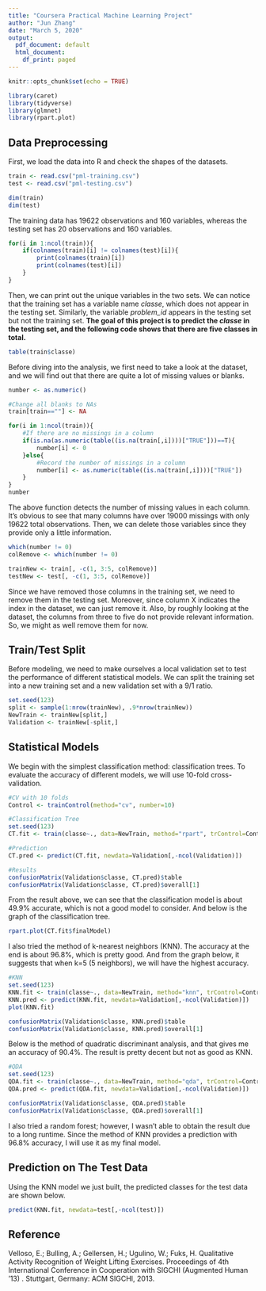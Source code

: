 ```yaml
---
title: "Coursera Practical Machine Learning Project"
author: "Jun Zhang"
date: "March 5, 2020"
output:
  pdf_document: default
  html_document:
    df_print: paged
---
```


```r
knitr::opts_chunk$set(echo = TRUE)
```


```r
library(caret)
library(tidyverse)
library(glmnet)
library(rpart.plot)
```


## Data Preprocessing

First, we load the data into R and check the shapes of the datasets. 
```r
train <- read.csv("pml-training.csv")
test <- read.csv("pml-testing.csv")

dim(train)
dim(test)
```
The training data has 19622 observations and 160 variables, whereas the testing set has 20 observations and 160 variables.

```r
for(i in 1:ncol(train)){
    if(colnames(train)[i] != colnames(test)[i]){
        print(colnames(train)[i])
        print(colnames(test)[i])
    }
}
```
Then, we can print out the unique variables in the two sets. We can notice that the training set has a variable name *classe*, which does not appear in the testing set. Similarly, the variable *problem_id* appears in the testing set but not the training set. **The goal of this project is to predict the *classe* in the testing set, and the following code shows that there are five classes in total.**

```r
table(train$classe)
```


Before diving into the analysis, we first need to take a look at the dataset, and we will find out that there are quite a lot of missing values or blanks.

```r
number <- as.numeric()

#Change all blanks to NAs
train[train==""] <- NA

for(i in 1:ncol(train)){
    #If there are no missings in a column
    if(is.na(as.numeric(table((is.na(train[,i])))["TRUE"]))==T){
        number[i] <- 0
    }else{
        #Record the number of missings in a column
        number[i] <- as.numeric(table((is.na(train[,i])))["TRUE"])
    }
}
number
```
The above function detects the number of missing values in each column. It's obvious to see that many columns have over 19000 missings with only 19622 total observations. Then, we can delete those variables since they provide only a little information.

```r
which(number != 0)
colRemove <- which(number != 0)
```

```r
trainNew <- train[, -c(1, 3:5, colRemove)]
testNew <- test[, -c(1, 3:5, colRemove)]
```
Since we have removed those columns in the training set, we need to remove them in the testing set. Moreover, since column X indicates the index in the dataset, we can just remove it. Also, by roughly looking at the dataset, the columns from three to five do not provide relevant information. So, we might as well remove them for now. 



## Train/Test Split

Before modeling, we need to make ourselves a local validation set to test the performance of different statistical models. We can split the training set into a new training set and a new validation set with a 9/1 ratio.

```r
set.seed(123)
split <- sample(1:nrow(trainNew), .9*nrow(trainNew))
NewTrain <- trainNew[split,]
Validation <- trainNew[-split,]
```



## Statistical Models

We begin with the simplest classification method: classification trees. To evaluate the accuracy of different models, we will use 10-fold cross-validation.
```r
#CV with 10 folds
Control <- trainControl(method="cv", number=10)

#Classification Tree
set.seed(123)
CT.fit <- train(classe~., data=NewTrain, method="rpart", trControl=Control)

#Prediction
CT.pred <- predict(CT.fit, newdata=Validation[,-ncol(Validation)])

#Results
confusionMatrix(Validation$classe, CT.pred)$table
confusionMatrix(Validation$classe, CT.pred)$overall[1]
```

From the result above, we can see that the classification model is about 49.9% accurate, which is not a good model to consider. And below is the graph of the classification tree.

```r
rpart.plot(CT.fit$finalModel)
```

I also tried the method of k-nearest neighbors (KNN). The accuracy at the end is about 96.8%, which is pretty good. And from the graph below, it suggests that when k=5 (5 neighbors), we will have the highest accuracy.

```r
#KNN
set.seed(123)
KNN.fit <- train(classe~., data=NewTrain, method="knn", trControl=Control, preProcess=c("center","scale"))
KNN.pred <- predict(KNN.fit, newdata=Validation[,-ncol(Validation)])
plot(KNN.fit)
```

```r
confusionMatrix(Validation$classe, KNN.pred)$table
confusionMatrix(Validation$classe, KNN.pred)$overall[1]
```

Below is the method of quadratic discriminant analysis, and that gives me an accuracy of 90.4%. The result is pretty decent but not as good as KNN.

```r
#QDA
set.seed(123)
QDA.fit <- train(classe~., data=NewTrain, method="qda", trControl=Control, verbose=FALSE)
QDA.pred <- predict(QDA.fit, newdata=Validation[,-ncol(Validation)])

confusionMatrix(Validation$classe, QDA.pred)$table
confusionMatrix(Validation$classe, QDA.pred)$overall[1]
```


I also tried a random forest; however, I wasn't able to obtain the result due to a long runtime. Since the method of KNN provides a prediction with 96.8% accuracy, I will use it as my final model.


## Prediction on The Test Data

Using the KNN model we just built, the predicted classes for the test data are shown below. 
```r
predict(KNN.fit, newdata=test[,-ncol(test)])
```


## Reference

Velloso, E.; Bulling, A.; Gellersen, H.; Ugulino, W.; Fuks, H. Qualitative Activity Recognition of Weight Lifting Exercises. Proceedings of 4th International Conference in Cooperation with SIGCHI (Augmented Human '13) . Stuttgart, Germany: ACM SIGCHI, 2013.


